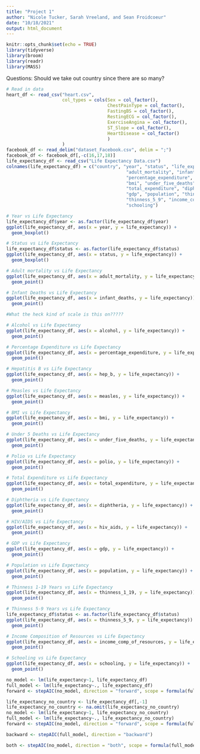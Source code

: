 ```yaml
---
title: "Project 1"
author: "Nicole Tucker, Sarah Vreeland, and Sean Froidcoeur"
date: "10/18/2021"
output: html_document
---
```


```r
knitr::opts_chunk$set(echo = TRUE)
library(tidyverse)
library(broom)
library(readr)
library(MASS)
```

Questions:
Should we take out country since there are so many?

```r
# Read in data
heart_df <- read_csv("heart.csv", 
                     col_types = cols(Sex = col_factor(),
                                      ChestPainType = col_factor(),
                                      FastingBS = col_factor(),
                                      RestingECG = col_factor(),
                                      ExerciseAngina = col_factor(),
                                      ST_Slope = col_factor(),
                                      HeartDisease = col_factor()
                                      )
                     ) 
facebook_df <- read_delim("dataset_Facebook.csv", delim = ";")
facebook_df <- facebook_df[,-c(16,17,18)]
life_expectancy_df <- read_csv("Life Expectancy Data.csv")
colnames(life_expectancy_df) = c("country", "year", "status", "life_expectancy",
                                             "adult_mortality", "infant_deaths", "alcohol",
                                             "percentage_expenditure", "hep_b", "measles",
                                             "bmi", "under_five_deaths", "polio", 
                                             "total_expenditure", "diphtheria", "hiv_aids",
                                             "gdp", "population", "thinness_1_19",
                                             "thinness_5_9", "income_comp_of_resources",
                                             "schooling")

```

```r
# Year vs Life Expectancy
life_expectancy_df$year <- as.factor(life_expectancy_df$year)
ggplot(life_expectancy_df, aes(x = year, y = life_expectancy)) +
  geom_boxplot()
```
```r
# Status vs Life Expectancy
life_expectancy_df$status <- as.factor(life_expectancy_df$status)
ggplot(life_expectancy_df, aes(x = status, y = life_expectancy)) +
  geom_boxplot()
```

```r
# Adult mortality vs Life Expectancy
ggplot(life_expectancy_df, aes(x = adult_mortality, y = life_expectancy)) +
  geom_point()
```

```r
# Infant Deaths vs Life Expectancy
ggplot(life_expectancy_df, aes(x = infant_deaths, y = life_expectancy)) +
  geom_point()

#What the heck kind of scale is this on?????
```

```r
# Alcohol vs Life Expectancy
ggplot(life_expectancy_df, aes(x = alcohol, y = life_expectancy)) +
  geom_point()
```

```r
# Percentage Expenditure vs Life Expectancy
ggplot(life_expectancy_df, aes(x = percentage_expenditure, y = life_expectancy)) +
  geom_point()
```

```r
# Hepatitis B vs Life Expectancy
ggplot(life_expectancy_df, aes(x = hep_b, y = life_expectancy)) +
  geom_point()
```

```r
# Measles vs Life Expectancy
ggplot(life_expectancy_df, aes(x = measles, y = life_expectancy)) +
  geom_point()
```

```r
# BMI vs Life Expectancy
ggplot(life_expectancy_df, aes(x = bmi, y = life_expectancy)) +
  geom_point()
```

```r
# Under 5 Deaths vs Life Expectancy
ggplot(life_expectancy_df, aes(x = under_five_deaths, y = life_expectancy)) +
  geom_point()
```

```r
# Polio vs Life Expectancy
ggplot(life_expectancy_df, aes(x = polio, y = life_expectancy)) +
  geom_point()
```

```r
# Total Expenditure vs Life Expectancy
ggplot(life_expectancy_df, aes(x = total_expenditure, y = life_expectancy)) +
  geom_point()
```

```r
# Diphtheria vs Life Expectancy
ggplot(life_expectancy_df, aes(x = diphtheria, y = life_expectancy)) +
  geom_point()
```

```r
# HIV/AIDS vs Life Expectancy
ggplot(life_expectancy_df, aes(x = hiv_aids, y = life_expectancy)) +
  geom_point()
```

```r
# GDP vs Life Expectancy
ggplot(life_expectancy_df, aes(x = gdp, y = life_expectancy)) +
  geom_point()
```

```r
# Population vs Life Expectancy
ggplot(life_expectancy_df, aes(x = population, y = life_expectancy)) +
  geom_point()
```

```r
# Thinness 1-19 Years vs Life Expectancy
ggplot(life_expectancy_df, aes(x = thinness_1_19, y = life_expectancy)) +
  geom_point()
```

```r
# Thinness 5-9 Years vs Life Expectancy
life_expectancy_df$status <- as.factor(life_expectancy_df$status)
ggplot(life_expectancy_df, aes(x = thinness_5_9, y = life_expectancy)) +
  geom_point()
```

```r
# Income Composition of Resources vs Life Expectancy
ggplot(life_expectancy_df, aes(x = income_comp_of_resources, y = life_expectancy)) +
  geom_point()
```

```r
# Schooling vs Life Expectancy
ggplot(life_expectancy_df, aes(x = schooling, y = life_expectancy)) +
  geom_point()
```

```r
no_model <- lm(life_expectancy~1, life_expectancy_df)
full_model <- lm(life_expectancy~., life_expectancy_df)
forward <- stepAIC(no_model, direction = "forward", scope = formula(full_model))
```

```r
life_expectancy_no_country <- life_expectancy_df[,-1]
life_expectancy_no_country <- na.omit(life_expectancy_no_country)
no_model <- lm(life_expectancy~1, life_expectancy_no_country)
full_model <- lm(life_expectancy~., life_expectancy_no_country)
forward <- stepAIC(no_model, direction = "forward", scope = formula(full_model))
```

```r
backward <- stepAIC(full_model, direction = "backward")
```

```r
both <- stepAIC(no_model, direction = "both", scope = formula(full_model))
```

